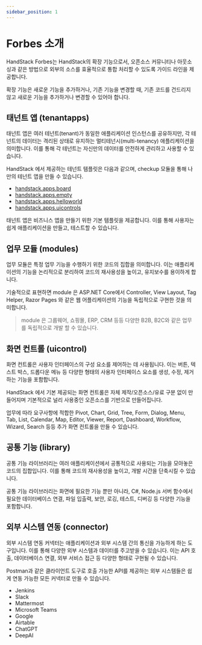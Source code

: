 ```yaml
---
sidebar_position: 1
---
```


# Forbes 소개

HandStack Forbes는 HandStack의 확장 기능으로서, 오픈소스 커뮤니티나 아웃소싱과 같은 방법으로 외부의 소스를 효율적으로 통합 처리할 수 있도록 가이드 라인을 제공합니다.

확장 기능은 새로운 기능을 추가하거나, 기존 기능을 변경할 때, 기존 코드를 건드리지 않고 새로운 기능을 추가하거나 변경할 수 있어야 합니다.

## 태넌트 앱 (tenantapps)

태넌트 앱은 여러 테넌트(tenant)가 동일한 애플리케이션 인스턴스를 공유하지만, 각 테넌트의 데이터는 격리된 상태로 유지하는 멀티테넌시(multi-tenancy) 애플리케이션을 의미합니다. 이를 통해 각 테넌트는 자신만의 데이터를 안전하게 관리하고 사용할 수 있습니다.

HandStack 에서 제공하는 테넌트 템플릿은 다음과 같으며, checkup 모듈을 통해 나만의 테넌트 앱을 만들 수 있습니다.

* [handstack.apps.board](https://github.com/handstack77/handstack/tree/master/1.WebHost/forbes/wwwroot/handstack.apps.board)
* [handstack.apps.empty](https://github.com/handstack77/handstack/tree/master/1.WebHost/forbes/wwwroot/handstack.apps.empty)
* [handstack.apps.helloworld](https://github.com/handstack77/handstack/tree/master/1.WebHost/forbes/wwwroot/handstack.apps.helloworld)
* [handstack.apps.uicontrols](https://github.com/handstack77/handstack/tree/master/1.WebHost/forbes/wwwroot/handstack.apps.uicontrols)

태넌트 앱은 비즈니스 앱을 만들기 위한 기본 템플릿을 제공합니다. 이를 통해 사용자는 쉽게 애플리케이션을 만들고, 테스트할 수 있습니다.

## 업무 모듈 (modules)

업무 모듈은 특정 업무 기능을 수행하기 위한 코드의 집합을 의미합니다. 이는 애플리케이션의 기능을 논리적으로 분리하여 코드의 재사용성을 높이고, 유지보수를 용이하게 합니다.

기술적으로 표현하면 module 은 ASP.NET Core에서 Controller, View Layout, Tag Helper, Razor Pages 와 같은 웹 어플리케이션의 기능을 독립적으로 구현한 것을 의미합니다.

> module 은 그룹웨어, 쇼핑몰, ERP, CRM 등등 다양한 B2B, B2C와 같은 업무를 독립적으로 개발 할 수 있습니다.

## 화면 컨트롤 (uicontrol)

화면 컨트롤은 사용자 인터페이스의 구성 요소를 제어하는 데 사용됩니다. 이는 버튼, 텍스트 박스, 드롭다운 메뉴 등 다양한 형태의 사용자 인터페이스 요소를 생성, 수정, 제거하는 기능을 포함합니다.

HandStack 에서 기본 제공되는 화면 컨트롤은 자체 제작/오픈소스/유료 구분 없이 만들어지며 기본적으로 널리 사용중인 오픈소스를 기반으로 만들어집니다.

업무에 따라 요구사항에 적합한 Pivot, Chart, Grid, Tree, Form, Dialog, Menu, Tab, List, Calendar, Map, Editor, Viewer, Report, Dashboard, Workflow, Wizard, Search 등등 추가 화면 컨트롤을 만들 수 있습니다.

## 공통 기능 (library)

공통 기능 라이브러리는 여러 애플리케이션에서 공통적으로 사용되는 기능을 모아놓은 코드의 집합입니다. 이를 통해 코드의 재사용성을 높이고, 개발 시간을 단축시킬 수 있습니다.

공통 기능 라이브러리는 화면에 필요한 기능 뿐만 아니라, C#, Node.js 서버 함수에서 필요한 데이터베이스 연결, 파일 입출력, 보안, 로깅, 테스트, 디버깅 등 다양한 기능을 포함합니다.

## 외부 시스템 연동 (connector)

외부 시스템 연동 커넥터는 애플리케이션과 외부 시스템 간의 통신을 가능하게 하는 도구입니다. 이를 통해 다양한 외부 시스템과 데이터를 주고받을 수 있습니다. 이는 API 호출, 데이터베이스 연결, 외부 서비스 접근 등 다양한 형태로 구현될 수 있습니다. 

Postman과 같은 클라이언트 도구로 호출 가능한 API를 제공하는 외부 시스템들은 쉽게 연동 가능한 모든 커넥터로 만들 수 있습니다.

* Jenkins
* Slack
* Mattermost
* Microsoft Teams
* Google
* Airtable
* ChatGPT
* DeepAI